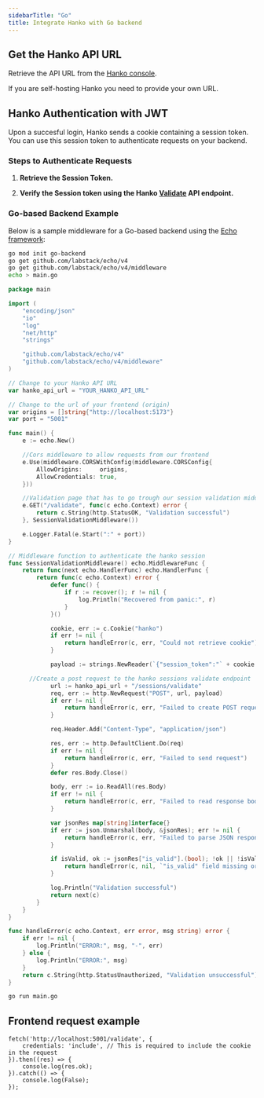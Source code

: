 ```yaml
---
sidebarTitle: "Go"
title: Integrate Hanko with Go backend
---
```


## Get the Hanko API URL

Retrieve the API URL from the [Hanko console](https://cloud.hanko.io/).

<Note>
  If you are self-hosting Hanko you need to provide your own URL.
</Note>

## Hanko Authentication with JWT

Upon a succesful login, Hanko sends a cookie containing a session token. You can use this session token to authenticate requests on your backend.

### Steps to Authenticate Requests


1. **Retrieve the Session Token.**

2. **Verify the Session token using the Hanko [Validate](/api-reference/public/session-management/validate-a-session-1) API endpoint.**

### Go-based Backend Example

Below is a sample middleware for a Go-based backend using the [Echo framework](https://echo.labstack.com/):

```bash setup commands
go mod init go-backend
go get github.com/labstack/echo/v4
go get github.com/labstack/echo/v4/middleware
echo > main.go
```

```go main.go
package main

import (
	"encoding/json"
	"io"
	"log"
	"net/http"
	"strings"

	"github.com/labstack/echo/v4"
	"github.com/labstack/echo/v4/middleware"
)

// Change to your Hanko API URL
var hanko_api_url = "YOUR_HANKO_API_URL"

// Change to the url of your frontend (origin)
var origins = []string{"http://localhost:5173"}
var port = "5001"

func main() {
	e := echo.New()

	//Cors middleware to allow requests from our frontend
	e.Use(middleware.CORSWithConfig(middleware.CORSConfig{
		AllowOrigins:     origins,
		AllowCredentials: true,
	}))

	//Validation page that has to go trough our session validation middleware
	e.GET("/validate", func(c echo.Context) error {
		return c.String(http.StatusOK, "Validation successful")
	}, SessionValidationMiddleware())

	e.Logger.Fatal(e.Start(":" + port))
}

// Middleware function to authenticate the hanko session
func SessionValidationMiddleware() echo.MiddlewareFunc {
	return func(next echo.HandlerFunc) echo.HandlerFunc {
		return func(c echo.Context) error {
			defer func() {
				if r := recover(); r != nil {
					log.Println("Recovered from panic:", r)
				}
			}()

			cookie, err := c.Cookie("hanko")
			if err != nil {
				return handleError(c, err, "Could not retrieve cookie")
			}

			payload := strings.NewReader(`{"session_token":"` + cookie.Value + `"}`)

      //Create a post request to the hanko sessions validate endpoint
			url := hanko_api_url + "/sessions/validate"
			req, err := http.NewRequest("POST", url, payload)
			if err != nil {
				return handleError(c, err, "Failed to create POST request")
			}

			req.Header.Add("Content-Type", "application/json")

			res, err := http.DefaultClient.Do(req)
			if err != nil {
				return handleError(c, err, "Failed to send request")
			}
			defer res.Body.Close()

			body, err := io.ReadAll(res.Body)
			if err != nil {
				return handleError(c, err, "Failed to read response body")
			}

			var jsonRes map[string]interface{}
			if err := json.Unmarshal(body, &jsonRes); err != nil {
				return handleError(c, err, "Failed to parse JSON response")
			}

			if isValid, ok := jsonRes["is_valid"].(bool); !ok || !isValid {
				return handleError(c, nil, `"is_valid" field missing or false`)
			}

			log.Println("Validation successful")
			return next(c)
		}
	}
}

func handleError(c echo.Context, err error, msg string) error {
	if err != nil {
		log.Println("ERROR:", msg, "-", err)
	} else {
		log.Println("ERROR:", msg)
	}
	return c.String(http.StatusUnauthorized, "Validation unsuccessful")
}
```

```bash run command
go run main.go
``` 

## Frontend request example
```tsx example.ts
fetch('http://localhost:5001/validate', {
    credentials: 'include', // This is required to include the cookie in the request
}).then((res) => {
    console.log(res.ok);
}).catch(() => {
    console.log(False);
});
```